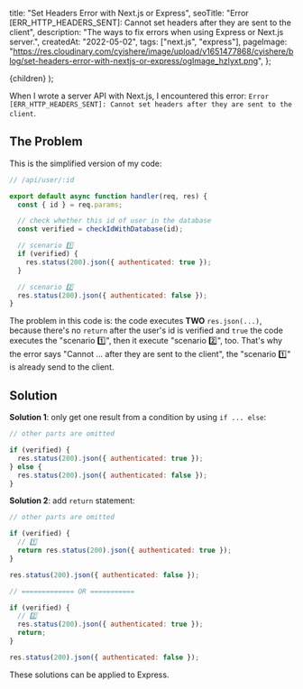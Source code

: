 
  title: "Set Headers Error with Next.js or Express",
  seoTitle:
    "Error [ERR_HTTP_HEADERS_SENT]: Cannot set headers after they are sent to the client",
  description: "The ways to fix errors when using Express or Next.js server.",
  createdAt: "2022-05-02",
  tags: ["next.js", "express"],
  pageImage:
    "https://res.cloudinary.com/cyishere/image/upload/v1651477868/cyishere/blog/set-headers-error-with-nextjs-or-express/ogImage_hzlyxt.png",
};

  <PostLayout meta={meta}>{children}</PostLayout>
);

When I wrote a server API with Next.js, I encountered this error: `Error [ERR_HTTP_HEADERS_SENT]: Cannot set headers after they are sent to the client`.

## The Problem

This is the simplified version of my code:

```javascript
// /api/user/:id

export default async function handler(req, res) {
  const { id } = req.params;

  // check whether this id of user in the database
  const verified = checkIdWithDatabase(id);

  // scenario 1️⃣
  if (verified) {
    res.status(200).json({ authenticated: true });
  }

  // scenario 2️⃣
  res.status(200).json({ authenticated: false });
}
```

The problem in this code is: the code executes **TWO** `res.json(...)`, because there's no `return` after the user's id is verified and `true` the code executes the "scenario 1️⃣", then it execute "scenario 2️⃣", too. That's why the error says "Cannot ... after they are sent to the client", the "scenario 1️⃣" is already send to the client.

## Solution

**Solution 1**: only get one result from a condition by using `if ... else`:

```javascript
// other parts are omitted

if (verified) {
  res.status(200).json({ authenticated: true });
} else {
  res.status(200).json({ authenticated: false });
}
```

**Solution 2**: add `return` statement:

```javascript
// other parts are omitted

if (verified) {
  // 1️⃣
  return res.status(200).json({ authenticated: true });
}

res.status(200).json({ authenticated: false });

// ============= OR ===========

if (verified) {
  // 2️⃣
  res.status(200).json({ authenticated: true });
  return;
}

res.status(200).json({ authenticated: false });
```

These solutions can be applied to Express.
